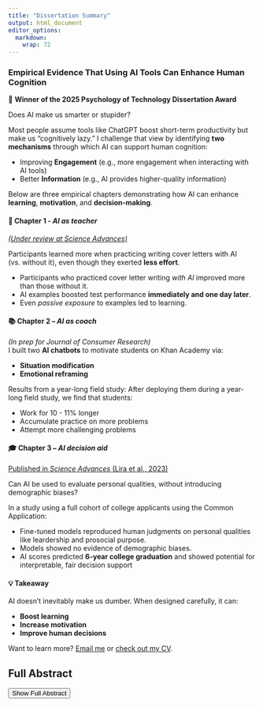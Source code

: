 ```yaml
---
title: "Dissertation Summary"
output: html_document
editor_options: 
  markdown: 
    wrap: 72
---
```


### Empirical Evidence That Using AI Tools Can Enhance Human Cognition
🧠 **Winner of the 2025 Psychology of Technology Dissertation Award**

Does AI make us smarter or stupider?

Most people assume tools like ChatGPT boost short-term productivity but make us “cognitively lazy.” I challenge that view by identifying **two mechanisms** through which AI can support human cognition:

- Improving **Engagement** (e.g., more engagement when interacting with AI tools)
- Better **Information** (e.g., AI provides higher-quality information)

Below are three empirical chapters demonstrating how AI can enhance **learning**, **motivation**, and **decision-making**.

#### 📝 Chapter 1 - *AI as teacher*  
[*(Under review at Science Advances)*](https://arxiv.org/pdf/2502.02880.pdf)

Participants learned more when practicing writing cover letters with AI (vs. without it), even though they exerted **less effort**.

- Participants who practiced cover letter writing *with AI* improved more than those without it.
- AI examples boosted test performance **immediately and one day later**.
- Even *passive exposure* to examples led to learning.


#### 📚 Chapter 2 – *AI as coach*  
*(In prep for Journal of Consumer Research)*  
I built two **AI chatbots** to motivate students on Khan Academy via:

- **Situation modification**
- **Emotional reframing**

Results from a year-long field study:
After deploying them during a year-long field study, we find that students:

- Work for 10 - 11% longer
- Accumulate practice on more problems
- Attempt more challenging problems  

#### 🎓 Chapter 3 – *AI decision aid*  
[Published in *Science Advances* (Lira et al., 2023)](https://www.science.org/doi/10.1126/sciadv.adg7995)  

Can AI be used to evaluate personal qualities, without introducing demographic biases?

In a study using a full cohort of college applicants using the Common Application:

- Fine-tuned models reproduced human judgments on personal qualities like leardership and prosocial purpose.
- Models showed no evidence of demographic biases.
- AI scores predicted **6-year college graduation** and showed potential for interpretable, fair decision support

#### 💡 Takeaway  
AI doesn’t inevitably make us dumber. When designed carefully, it can:

- **Boost learning**
- **Increase motivation**
- **Improve human decisions**

Want to learn more? [Email me](mailto:lira.benjamin@gmail.com) or [check out my CV](https://lirabenjamin.github.io/CV.pdf).


## Full Abstract

<button id="toggleButton" onclick="toggleAbstract()">Show Full Abstract</button>

<div id="fullAbstract" style="display:none; margin-top: 1em;">
Empirical Evidence That Using AI Tools Can Enhance Human Cognition
Does AI make us smarter or stupider? Most people assume that relying on ChatGPT and similar AI tools for tasks like writing and coding boosts short-term productivity but ultimately renders the user “cognitively lazy” (More In Common, 2024). Many worry that AI hallucinations and biases plant false information in users' minds, potentially leading to lasting misconceptions. I identify conditions under which AI tools can make us smarter. I propose two theoretically distinct mechanisms through which AI influences human cognition–engagement and information–and provide three “existence proof” illustrations of AI tools improving information (Chapters 1 and 3) and motivation (Chapter 2). 

In Chapter 1 (under review at Science Advances), I show that superior information—in the form of just-in-time, personalized examples—can compensate for decreased engagement, yielding net positive effects on skill development. I conducted a series of highly-powered, pre-registered experiments in the domain of professional writing, the modal use of AI in the workplace (Bick, 2024). Participants randomly assigned to practice writing cover letters with assistance from an AI tool improved more on a writing test, both immediately after practice and again one day later, compared to writers assigned to practice without AI. Notably, writers given access to the AI tool improved more despite exerting less effort, whether measured by time on task, keystrokes, or subjective ratings. In a second pre-registered experiment, I replicated and extended these findings, showing that participants learned more because of exposure to AI-generated examples—participants who merely saw AI generated examples they could not edit still learned more than those practicing without AI.

In Chapter 2 (in preparation for submission to Journal of Consumer Research), I show that an AI chatbot can increase motivation among users of the online learning platform Khan Academy. For this year-long quasi-experimental field investigation, I built two AI-based chatbots that delivered situation modification and emotional reframing interventions. Using 2-way fixed effects panel models, which control for all time-invariant individual differences, I found that compared to the prior week, students increased their time on task by 10% and 11% (ds = 0.30 and 0.37, ps < .001) for situation modification and emotional reframing interventions, respectively. Likewise, students worked on more challenging problems after completing the interventions (ds = 0.25 and 0.22, ps < .001). However, increased motivation from AI interventions predicted improved performance only among students with higher baseline skills, suggesting motivation alone may be insufficient without pre-existing foundational knowledge. 

Finally, in Chapter 3 (Lira et al., 2023 in Science Advances), I demonstrate the potential for AI to enhance human decision making in the high-stakes setting of college admissions. Specifically, I fine-tuned a language model to assess personal qualities like leadership and prosocial purpose. Admissions officers identified the presence/absence of seven personal qualities in a set of 3,131 applicant essays describing high school extracurricular and work experiences. Next, these admissions officers’ ratings were used to fine-tune language models, which successfully and consistently reproduced human codes across demographic subgroups. Last, in a national sample (N = 309,594) of college applicants, computer-generated scores demonstrated incremental predictive validity for 6-year college graduation. Against concerns that AI tools are “black boxes” whose biases cannot be identified, this study shows that careful training can result in AI systems that do not increase bias and can be rendered interpretable through explainable AI techniques.

As machines get smarter and smarter, and we come to depend on them more and more, what will become of our own mental faculties? In this dissertation, I show the potential for AI tools to improve motivation and/or information, and in so doing, making us better writers, more motivated learners, and wiser decision makers.
</div>

<script>
function toggleAbstract() {
  var x = document.getElementById("fullAbstract");
  var btn = document.getElementById("toggleButton");
  if (x.style.display === "none") {
    x.style.display = "block";
    btn.innerText = "Hide Full Abstract";
  } else {
    x.style.display = "none";
    btn.innerText = "Show Full Abstract";
  }
}
</script>